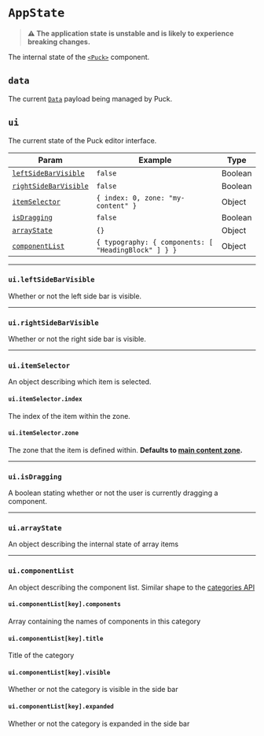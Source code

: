 # `AppState`

> **⚠️ The application state is unstable and is likely to experience breaking changes.**

The internal state of the [`<Puck>`](/docs/api-reference/components/puck) component.

## `data`

The current [`Data`](/api-reference/data) payload being managed by Puck.

## `ui`

The current state of the Puck editor interface.

| Param                                           | Example                                              | Type    |
| ----------------------------------------------- | ---------------------------------------------------- | ------- |
| [`leftSideBarVisible`](#uileftsidebarvisible)   | `false`                                              | Boolean |
| [`rightSideBarVisible`](#uirightsidebarvisible) | `false`                                              | Boolean |
| [`itemSelector`](#uiitemselector)               | `{ index: 0, zone: "my-content" }`                   | Object  |
| [`isDragging`](#isdragging)                     | `false`                                              | Boolean |
| [`arrayState`](#uiarraystate)                   | `{}`                                                 | Object  |
| [`componentList`](#uicomponentlist)             | `{ typography: { components: [ "HeadingBlock" ] } }` | Object  |

---

### `ui.leftSideBarVisible`

Whether or not the left side bar is visible.

---

### `ui.rightSideBarVisible`

Whether or not the right side bar is visible.

---

### `ui.itemSelector`

An object describing which item is selected.

#### `ui.itemSelector.index`

The index of the item within the zone.

#### `ui.itemSelector.zone`

The zone that the item is defined within. **Defaults to [main content zone](/docs/api-reference/data#content).**

---

### `ui.isDragging`

A boolean stating whether or not the user is currently dragging a component.

---

### `ui.arrayState`

An object describing the internal state of array items

---

### `ui.componentList`

An object describing the component list. Similar shape to the [categories API](/docs/api-reference/configuration/config#categories)

#### `ui.componentList[key].components`

Array containing the names of components in this category

#### `ui.componentList[key].title`

Title of the category

#### `ui.componentList[key].visible`

Whether or not the category is visible in the side bar

#### `ui.componentList[key].expanded`

Whether or not the category is expanded in the side bar

